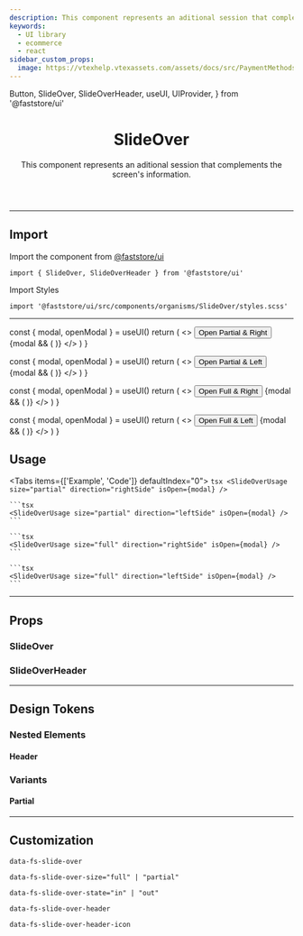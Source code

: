 ```yaml
---
description: This component represents an aditional session that complements the screen's information.
keywords:
  - UI library
  - ecommerce
  - react
sidebar_custom_props:
  image: https://vtexhelp.vtexassets.com/assets/docs/src/PaymentMethods___b0f344b254360daa53406cd631887adf.png
---
```


  Button,
  SlideOver,
  SlideOverHeader,
  useUI,
  UIProvider,
} from '@faststore/ui'

<header>

# SlideOver

This component represents an aditional session that complements the screen's information.

</header>

---

## Import

Import the component from <a href="https://www.faststore.dev/reference/ui/get-started-faststore-ui">@faststore/ui</a>

```tsx
import { SlideOver, SlideOverHeader } from '@faststore/ui'
```

Import Styles

```tsx
import '@faststore/ui/src/components/organisms/SlideOver/styles.scss'
```

---

  const { modal, openModal } = useUI()
  return (
    <>
      <Button variant="primary" onClick={openModal}>
        Open Partial & Right
      </Button>
      {modal && (
        <SlideOverUsage size="partial" direction="rightSide" isOpen={modal} />
      )}
    </>
  )
}

  const { modal, openModal } = useUI()
  return (
    <>
      <Button variant="primary" onClick={openModal}>
        Open Partial & Left
      </Button>
      {modal && (
        <SlideOverUsage size="partial" direction="leftSide" isOpen={modal} />
      )}
    </>
  )
}

  const { modal, openModal } = useUI()
  return (
    <>
      <Button variant="primary" onClick={openModal}>
        Open Full & Right
      </Button>
      {modal && (
        <SlideOverUsage size="full" direction="rightSide" isOpen={modal} />
      )}
    </>
  )
}

  const { modal, openModal } = useUI()
  return (
    <>
      <Button variant="primary" onClick={openModal}>
        Open Full & Left
      </Button>
      {modal && (
        <SlideOverUsage size="full" direction="leftSide" isOpen={modal} />
      )}
    </>
  )
}

## Usage

<Tabs items={['Example', 'Code']} defaultIndex="0">
  <Tab>
    <OverviewSection>
      <UIProvider>
        <SlideOverPartialRight />
      </UIProvider>
      <UIProvider>
        <SlideOverPartialLeft />
      </UIProvider>
      <UIProvider>
        <SlideOverFullRight />
      </UIProvider>
      <UIProvider>
        <SlideOverFullLeft />
      </UIProvider>
    </OverviewSection>
  </Tab>
  <Tab>
    ```tsx
    <SlideOverUsage size="partial" direction="rightSide" isOpen={modal} />
    ```

    ```tsx
    <SlideOverUsage size="partial" direction="leftSide" isOpen={modal} />
    ```

    ```tsx
    <SlideOverUsage size="full" direction="rightSide" isOpen={modal} />
    ```

    ```tsx
    <SlideOverUsage size="full" direction="leftSide" isOpen={modal} />
    ```

  </Tab>
</Tabs>

---

## Props

### SlideOver

<PropsSection name="SlideOver" />

### SlideOverHeader

<PropsSection name="SlideOverHeader" />

---

## Design Tokens

<TokenTable>
  <TokenRow
    token="--fs-slide-over-bkg-color"
    value="var(--fs-color-body-bkg)"
    isColor
  />
  <TokenRow
    token="--fs-slide-over-transition-timing"
    value="var(--fs-transition-timing)"
  />
</TokenTable>

### Nested Elements

#### Header

<TokenTable>
  <TokenRow
    token="--fs-slide-over-header-padding"
    value="var(--fs-spacing-2) var(--fs-spacing-3) var(--fs-spacing-2)"
  />
  <TokenRow
    token="--fs-slide-over-header-bkg-color"
    value="var(--fs-color-neutral-0)"
    isColor
  />
</TokenTable>

### Variants

#### Partial

<TokenTable>
  <TokenRow
    token="--fs-slide-over-partial-gap"
    value="calc(2 * var(--fs-grid-padding))"
  />
  <TokenRow
    token="--fs-slide-over-partial-width-mobile"
    value="calc(100vw - var(--fs-slide-over-partial-gap))"
  />
  <TokenDivider />
  <TokenRow
    token="--fs-slide-over-partial-width-notebook"
    value="calc(100% / 3)"
  />
  <TokenRow
    token="--fs-slide-over-partial-max-width-notebook"
    value="calc(var(--fs-grid-breakpoint-notebook) / 3)"
  />
</TokenTable>

---

## Customization

`data-fs-slide-over`

`data-fs-slide-over-size="full" | "partial"`

`data-fs-slide-over-state="in" | "out"`

`data-fs-slide-over-header`

`data-fs-slide-over-header-icon`
